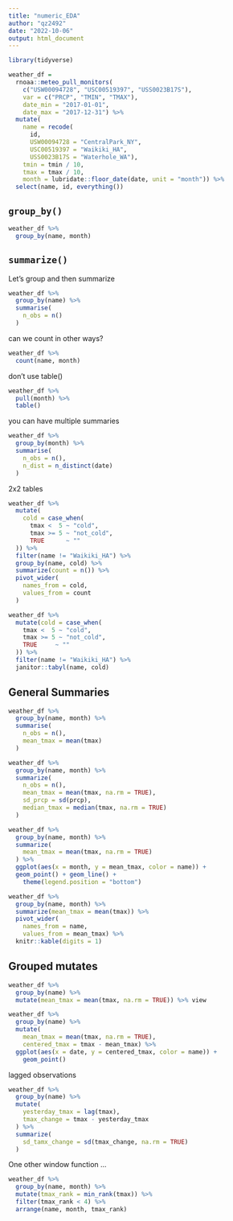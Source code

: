 ```yaml
---
title: "numeric_EDA"
author: "qz2492"
date: "2022-10-06"
output: html_document
---
```


```r
library(tidyverse)
```

```r
weather_df =  
  rnoaa::meteo_pull_monitors(
    c("USW00094728", "USC00519397", "USS0023B17S"),
    var = c("PRCP", "TMIN", "TMAX"), 
    date_min = "2017-01-01",
    date_max = "2017-12-31") %>%
  mutate(
    name = recode(
      id, 
      USW00094728 = "CentralPark_NY", 
      USC00519397 = "Waikiki_HA",
      USS0023B17S = "Waterhole_WA"),
    tmin = tmin / 10,
    tmax = tmax / 10,
    month = lubridate::floor_date(date, unit = "month")) %>%
  select(name, id, everything())
```

## `group_by()`

```r
weather_df %>%
  group_by(name, month)

```

## `summarize()`

Let's group and then summarize

```r

weather_df %>%
  group_by(name) %>%
  summarise(
    n_obs = n()
  )
```

can we count in other ways?

```r

weather_df %>%
  count(name, month)
```

don't use table()

```r

weather_df %>%
  pull(month) %>%
  table()
```

you can have multiple summaries

```r

weather_df %>%
  group_by(month) %>%
  summarise(
    n_obs = n(),
    n_dist = n_distinct(date)
  )
```


2x2 tables

```r
weather_df %>% 
  mutate(
    cold = case_when(
      tmax <  5 ~ "cold",
      tmax >= 5 ~ "not_cold",
      TRUE      ~ ""
  )) %>% 
  filter(name != "Waikiki_HA") %>% 
  group_by(name, cold) %>% 
  summarize(count = n()) %>%
  pivot_wider(
    names_from = cold,
    values_from = count
  )
```

```r
weather_df %>% 
  mutate(cold = case_when(
    tmax <  5 ~ "cold",
    tmax >= 5 ~ "not_cold",
    TRUE     ~ ""
  )) %>% 
  filter(name != "Waikiki_HA") %>% 
  janitor::tabyl(name, cold)
```

## General Summaries

```r
weather_df %>%
  group_by(name, month) %>%
  summarise(
    n_obs = n(),
    mean_tmax = mean(tmax)
  )
```


```r
weather_df %>%
  group_by(name, month) %>%
  summarize(
    n_obs = n(),
    mean_tmax = mean(tmax, na.rm = TRUE),
    sd_prcp = sd(prcp),
    median_tmax = median(tmax, na.rm = TRUE)
  )
```

```r
weather_df %>%
  group_by(name, month) %>%
  summarize(
    mean_tmax = mean(tmax, na.rm = TRUE)
  ) %>%
  ggplot(aes(x = month, y = mean_tmax, color = name)) +
  geom_point() + geom_line() + 
    theme(legend.position = "bottom")
```

```r
weather_df %>%
  group_by(name, month) %>%
  summarize(mean_tmax = mean(tmax)) %>% 
  pivot_wider(
    names_from = name,
    values_from = mean_tmax) %>% 
  knitr::kable(digits = 1)
```


## Grouped mutates

```r

weather_df %>%
  group_by(name) %>%
  mutate(mean_tmax = mean(tmax, na.rm = TRUE)) %>% view
```


```r
weather_df %>%
  group_by(name) %>%
  mutate(
    mean_tmax = mean(tmax, na.rm = TRUE),
    centered_tmax = tmax - mean_tmax) %>% 
  ggplot(aes(x = date, y = centered_tmax, color = name)) + 
    geom_point() 
```

lagged observations

```r
weather_df %>%
  group_by(name) %>%
  mutate(
    yesterday_tmax = lag(tmax), 
    tmax_change = tmax - yesterday_tmax
  ) %>% 
  summarize(
    sd_tamx_change = sd(tmax_change, na.rm = TRUE)
  )
```

One other window function ...

```r
weather_df %>%
  group_by(name, month) %>%
  mutate(tmax_rank = min_rank(tmax)) %>%
  filter(tmax_rank < 4) %>%
  arrange(name, month, tmax_rank)
```

```r

```

